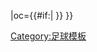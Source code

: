 {{fb team |t=東法夫 |tan=東法夫足球會 |tc=SCO |abb={{#if:{{{abb|}}}|EAS{{0}}}} |oc={{#if:{{{oc|}}}|{{{oc}}} }} }}<!--
--><noinclude>[[Category:足球模板]]</noinclude>